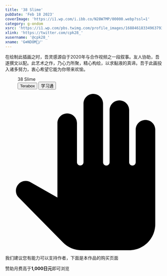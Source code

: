 ```yaml
---
title: '38 Slime'
pubDate: 'Feb 18 2023'
coverImage: 'https://i1.wp.com/i.ibb.co/N28W7MP/00000.webp?ssl=1'
category: g-ondom
xsrc: 'https://i1.wp.com/pbs.twimg.com/profile_images/1688461833496379392/e-I3DxHx.jpg'
xlink: 'https://twitter.com/cpk28_'
xusername: '@cpk28_'
xname: 'G❄️NDOM🔞/'
---
```


在绘制此插画之时，吾灵感源自于2020年与<HoverCardD src="https://i1.wp.com/i.ibb.co/QNkXFwH/image.png" username="@kivo_some_18" des="此为提供声音演出服务之人士所发的信息..." pubDate="666" link="https://twitter.com/kivo_some_18" client:visible/>合作视频之一段叙事。友人协助，吾遂撰文以配。此艺术之作，乃心力所聚，精心构绘，以求黏液的真谛。吾于此画投入诸多努力，衷心希望它能为你带来欢愉。

<div class="grid gap-2 grid-cols-2">

<PostImage src1="https://i1.wp.com/i.ibb.co/N28W7MP/00000.webp?ssl=1" src2="https://i1.wp.com/i.ibb.co/bK8M406/00001.webp?ssl=1" text="male_focus, muscular_male, bara, blood, nipples, 1boy, cuts, pectorals, muscular, torn_clothes, injury, armpits, abs, bulge, thighs, solo, bound, thick_thighs" client:visible />

<PostImage src1="https://i1.wp.com/i.ibb.co/VxvVtmC/00002.webp?ssl=1" src2="https://i1.wp.com/i.ibb.co/ZX06Qs0/00004.webp?ssl=1" text="1boy, abs, bara, bare_pectorals, body_hair, bulge, chest_hair, facial_hair, feet_out_of_frame, happy_sex, large_pectorals, male_focus, muscular, muscular_male, nipples, pectorals, short_hair, thick_thighs, thigh_cutout, thighs, tight, torn_bodysuit, yaoi, zabaniya_\, housamo\, assisted_exposure, clothing_cutout, completely_nude, animal_ears, erection, sideburns, navel, multicolored_hair, chibi, bodysuit, undressing_another, medium_hair, skin_tight, dark_blue_hair, covered_abs, stubble, blush, streaked_hair, pectoral_press, overflow, torn_clothes, mature_male, tied_hair, underwear, imminent_fellatio, brown_fur, flaming_eye, master_3_\, housamo\, bare_arms, goatee, cum_on_boy, long_sideburns, solo, interspecies, ass_visible_through_thighs, bound_wrists, size_difference, navel_hair, covered_nipples, crotchless, erection_under_clothes, on_person, open_clothes, black_bodysuit, handsfree_ejaculation, tentacles_on_male, torn_pants, nude, tight_pants, ass, revealing_clothes, collage" client:visible />

</div>

<figure class="relative z-20 mx-auto max-w-3xl pt-10 xl:max-w-none" contenteditable="false">
  <div class="relative block">
    <div class="block">
      <div class="mx-10 my-4 grid justify-items-center gap-3 rounded bg-[rgb(243,245,248)] p-6">
        <div class="block select-none font-[bold]">38 Slime</div>
        <div class="grid gap-2 grid-cols-2">
        <Link client:visible isExternal download="38 Slime" href="https://file.dragonjay.top/d/Terabox/download/38%20Slime.zip?sign=3Nhk8g38tcDtX1r6EDmyKr2EE3i6021qgJlI8CggzkM=:0" target="_blank" rel="noopener referrer" className="mt-1 cursor-pointer bg-transparent text-[-webkit-link] no-underline"
          ><Button client:visible radius="full" className="m-0 box-border h-8 min-w-[120px] cursor-pointer select-none resize-none appearance-none overflow-visible rounded-[80000px] bg-[#0096fa] px-[calc(16px)] py-0 font-[bold] text-sm normal-case leading-none text-white transition-[border-color] delay-[0s,background,color] duration-[0.16s] ease-[ease-out]"><div class="sc-1s35wwu-2 ieoUtK">Terabox</div></Button></Link>
          <Link client:visible isExternal download="38 Slime" href="https://file.dragonjay.top/d/Chaoxing/download/38%20Slime.zip?sign=mkAfK7sinpsi7yfuXQdre9XmeZmvd4umXNnaQxBgmcI=:0" target="_blank" rel="noopener referrer" className="mt-1 cursor-pointer bg-transparent text-[-webkit-link] no-underline"
          ><Button client:visible radius="full" className="m-0 box-border h-8 min-w-[120px] cursor-pointer select-none resize-none appearance-none overflow-visible rounded-[80000px] bg-[#0096fa] px-[calc(16px)] py-0 font-[bold] text-sm normal-case leading-none text-white transition-[border-color] delay-[0s,background,color] duration-[0.16s] ease-[ease-out]"><div class="sc-1s35wwu-2 ieoUtK">学习通</div></Button></Link>
      </div>
      </div>
    </div>
  </div>
</figure>

<div class="my-3 flex scroll-mt-[calc(64px_+_32px)] rounded-xl border border-solid border-[rgba(209,142,0,0.3)] bg-[rgba(255,249,235,0.5)] bg-none px-4 py-3 text-sm font-normal leading-normal tracking-[0px] text-[rgb(28,32,37)] shadow-none">
  <div class="mr-3 flex px-0 pb-0 pt-3 text-[22px] text-[rgb(171,104,0)] opacity-90">
    <svg class="inline-block h-[1em] w-[1em] shrink-0 select-none fill-current text-xl transition-[fill] delay-[0ms] duration-200 ease-in-out" aria-hidden="true" viewBox="0 0 24 24"><path d="M21.5 4c-.83 0-1.5.67-1.5 1.5v5c0 .28-.22.5-.5.5s-.5-.22-.5-.5v-8c0-.83-.67-1.5-1.5-1.5S16 1.67 16 2.5v8c0 .28-.22.5-.5.5s-.5-.22-.5-.5v-9c0-.83-.67-1.5-1.5-1.5S12 .67 12 1.5v8.99c0 .28-.22.5-.5.5s-.5-.22-.5-.5V4.5c0-.83-.67-1.5-1.5-1.5S8 3.67 8 4.5v11.41l-4.12-2.35c-.58-.33-1.3-.24-1.78.22-.6.58-.62 1.54-.03 2.13l6.78 6.89c.75.77 1.77 1.2 2.85 1.2H19c2.21 0 4-1.79 4-4V5.5c0-.83-.67-1.5-1.5-1.5"></path></svg>
  </div>
  <div class="min-w-0 overflow-auto px-0 py-2">
    <p class="m-0 scroll-mt-[calc(64px_+_32px)] text-base font-normal leading-normal tracking-[0px]" id="feedback-description">我们建议您有能力可以支持作者，下面是本作品的购买页面</p>
    <div class="font-[bold] text-sm">赞助月费高于<strong>1,000日元</strong>即可浏览</div>
    <AtherCard title="FANBOX" link="https://g-ondom.fanbox.cc/posts/5324831" icon="" client:visible />
  </div>
</div>

